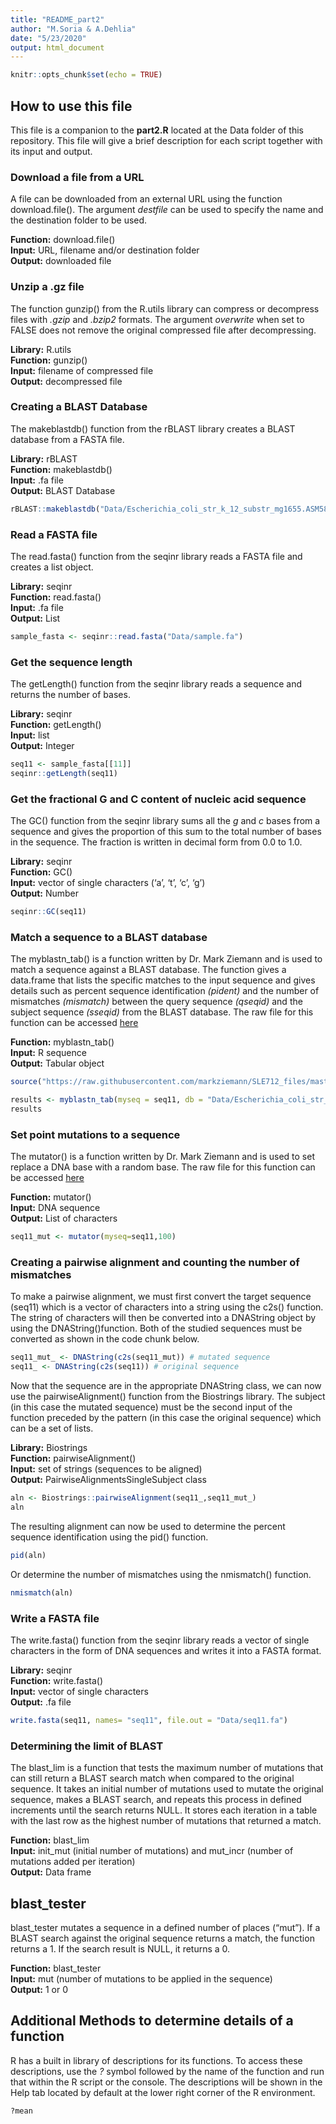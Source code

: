 ```yaml
---
title: "README_part2"
author: "M.Soria & A.Dehlia"
date: "5/23/2020"
output: html_document
---
```


```r
knitr::opts_chunk$set(echo = TRUE)
```

## How to use this file

This file is a companion to the **part2.R** located at the Data folder of this repository. This file will give a brief description for each script together with its input and output.


### Download a file from a URL 
A file can be downloaded from an external URL using the function download.file(). The argument *destfile* can be used to specify the name and the destination folder to be used. 


**Function:** download.file()<br />
**Input:** URL, filename and/or destination folder <br />
**Output:** downloaded file


### Unzip a .gz file 
The function gunzip() from the R.utils library can compress or decompress files with *.gzip* and *.bzip2* formats. The argument *overwrite* when set to FALSE does not remove the original compressed file after decompressing.


**Library:** R.utils<br />
**Function:** gunzip()<br />
**Input:** filename of compressed file<br />
**Output:** decompressed file


### Creating a BLAST Database 
The makeblastdb() function from the rBLAST library creates a BLAST database from a FASTA file.


**Library:** rBLAST<br />
**Function:** makeblastdb()<br />
**Input:** .fa file <br />
**Output:** BLAST Database

```r
rBLAST::makeblastdb("Data/Escherichia_coli_str_k_12_substr_mg1655.ASM584v2.cds.all.fa",dbtype="nucl", "-parse_seqids")
```


### Read a FASTA file 
The read.fasta() function from the seqinr library reads a FASTA file and creates a list object.


**Library:** seqinr<br />
**Function:** read.fasta()<br />
**Input:** .fa file <br />
**Output:** List

```r
sample_fasta <- seqinr::read.fasta("Data/sample.fa")
```


### Get the sequence length 
The getLength() function from the seqinr library reads a sequence and returns the number of bases.


**Library:** seqinr<br />
**Function:** getLength()<br />
**Input:** list <br />
**Output:** Integer

```r
seq11 <- sample_fasta[[11]]
seqinr::getLength(seq11)
```


### Get the fractional G and C content of nucleic acid sequence 
The GC() function from the seqinr library sums all the *g* and *c* bases from a sequence and gives the proportion of this sum to the total number of bases in the sequence. The fraction is written in decimal form from 0.0 to 1.0.


**Library:** seqinr<br />
**Function:** GC()<br />
**Input:** vector of single characters ('a', 't', 'c', 'g') <br />
**Output:** Number

```r
seqinr::GC(seq11)
```


### Match a sequence to a BLAST database 
The myblastn_tab() is a function written by Dr. Mark Ziemann and is used to match a sequence against a BLAST database. The function gives a data.frame that lists the specific matches to the input sequence and gives details such as percent sequence identification *(pident)* and the number of mismatches *(mismatch)* between the query sequence *(qseqid)* and the subject sequence *(sseqid)* from the BLAST database. The raw file for this function can be accessed [here](https://raw.githubusercontent.com/markziemann/SLE712_files/master/bioinfo_asst3_part2_files/mutblast_functions.R) 


**Function:** myblastn_tab()<br />
**Input:** R sequence <br />
**Output:** Tabular object

```r
source("https://raw.githubusercontent.com/markziemann/SLE712_files/master/bioinfo_asst3_part2_files/mutblast_functions.R")

results <- myblastn_tab(myseq = seq11, db = "Data/Escherichia_coli_str_k_12_substr_mg1655.ASM584v2.cds.all.fa")
results
```


### Set point mutations to a sequence 
The mutator() is a function written by Dr. Mark Ziemann and is used to set replace a DNA base with a random base. The raw file for this function can be accessed [here](https://raw.githubusercontent.com/markziemann/SLE712_files/master/bioinfo_asst3_part2_files/mutblast_functions.R) 


**Function:** mutator()<br />
**Input:** DNA sequence <br />
**Output:** List of characters

```r
seq11_mut <- mutator(myseq=seq11,100)
```


### Creating a pairwise alignment and counting the number of mismatches
To make a pairwise alignment, we must first convert the target sequence (seq11) which is a vector of characters into a string using the c2s() function. The string of characters will then be converted into a DNAString object by using the DNAString()function. Both of the studied sequences must be converted as shown in the code chunk below. 


```r
seq11_mut_ <- DNAString(c2s(seq11_mut)) # mutated sequence
seq11_ <- DNAString(c2s(seq11)) # original sequence
```

Now that the sequence are in the appropriate DNAString class, we can now use the pairwiseAlignment() function from the Biostrings library. The subject (in this case the mutated sequence) must be the second input of the function preceded by the pattern (in this case the original sequence) which can be a set of lists.

**Library:** Biostrings<br />
**Function:** pairwiseAlignment()<br />
**Input:** set of strings (sequences to be aligned) <br />
**Output:** PairwiseAlignmentsSingleSubject class 

```r
aln <- Biostrings::pairwiseAlignment(seq11_,seq11_mut_)
aln
```

The resulting alignment can now be used to determine the percent sequence identification using the pid() function. 

```r
pid(aln)
```

Or determine the number of mismatches using the nmismatch() function.

```r
nmismatch(aln)
```


### Write a FASTA file 
The write.fasta() function from the seqinr library reads a vector of single characters in the form of DNA sequences and writes it into a FASTA format.


**Library:** seqinr<br />
**Function:** write.fasta()<br />
**Input:** vector of single characters <br />
**Output:** .fa file

```r
write.fasta(seq11, names= "seq11", file.out = "Data/seq11.fa")
```


### Determining the limit of BLAST
The blast_lim is a function that tests the maximum number of mutations that can still return a BLAST search match when compared to the original sequence. It takes an initial number of mutations used to mutate the original sequence, makes a BLAST search, and repeats this process in defined increments until the search returns NULL. It stores each iteration in a table with the last row as the highest number of mutations that returned a match.


**Function:** blast_lim <br />
**Input:** init_mut (initial number of mutations) and mut_incr (number of mutations added per iteration) <br />
**Output:** Data frame


## blast_tester
blast_tester mutates a sequence in a defined number of places ("mut"). If a BLAST search against the original sequence returns a match, the function returns a 1. If the search result is NULL, it returns a 0. 


**Function:** blast_tester <br />
**Input:** mut (number of mutations to be applied in the sequence) <br />
**Output:** 1 or 0


## Additional Methods to determine details of a function
R has a built in library of descriptions for its functions. To access these descriptions, use the *?* symbol followed by the name of the function and run that within the R script or the console. The descriptions will be shown in the Help tab located by default at the lower right corner of the R environment.

```r
?mean 
```